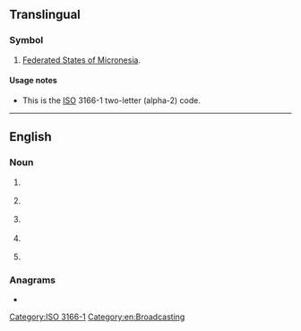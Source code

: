 {{also|fm|Fm|.fm|f.m.|F&M}}
==Translingual==

===Symbol===
{{head|mul|symbol}}

# [[Federated States of Micronesia]].

====Usage notes====
* This is the [[ISO]] 3166-1 two-letter (alpha-2) code.

[[Category:ISO 3166-1]]

----

==English==

===Noun===
{{en-noun|~}}

# {{lb|en|uncountable}} {{initialism of|en|frequency modulation}}
# {{lb|en|countable}} {{abbreviation of|en|field marshal}}
# {{lb|en|countable}} {{abbreviation of|en|finance minister}}
# {{lb|en|countable}} {{abbreviation of|en|foreign minister}}
# {{lb|en|countable}} {{abbreviation of|en|FIDE Master}}

===Anagrams===
* {{anagrams|en|a=fm|M-F|MF}}

[[Category:en:Broadcasting]]